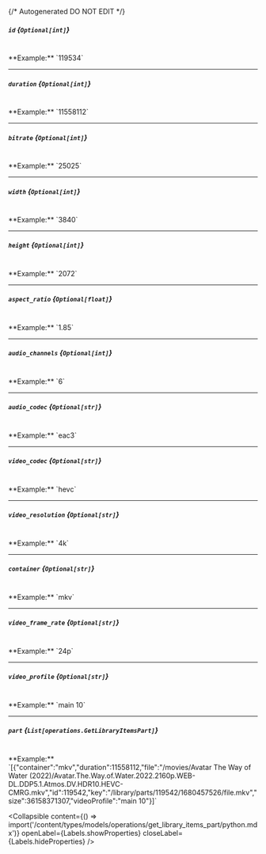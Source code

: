{/* Autogenerated DO NOT EDIT  */}

##### `id` *{`Optional[int]`}*
<br/>
**Example:** `119534`

---
##### `duration` *{`Optional[int]`}*
<br/>
**Example:** `11558112`

---
##### `bitrate` *{`Optional[int]`}*
<br/>
**Example:** `25025`

---
##### `width` *{`Optional[int]`}*
<br/>
**Example:** `3840`

---
##### `height` *{`Optional[int]`}*
<br/>
**Example:** `2072`

---
##### `aspect_ratio` *{`Optional[float]`}*
<br/>
**Example:** `1.85`

---
##### `audio_channels` *{`Optional[int]`}*
<br/>
**Example:** `6`

---
##### `audio_codec` *{`Optional[str]`}*
<br/>
**Example:** `eac3`

---
##### `video_codec` *{`Optional[str]`}*
<br/>
**Example:** `hevc`

---
##### `video_resolution` *{`Optional[str]`}*
<br/>
**Example:** `4k`

---
##### `container` *{`Optional[str]`}*
<br/>
**Example:** `mkv`

---
##### `video_frame_rate` *{`Optional[str]`}*
<br/>
**Example:** `24p`

---
##### `video_profile` *{`Optional[str]`}*
<br/>
**Example:** `main 10`

---
##### `part` *{`List[operations.GetLibraryItemsPart]`}*
<br/>
**Example:** `[{"container":"mkv","duration":11558112,"file":"/movies/Avatar The Way of Water (2022)/Avatar.The.Way.of.Water.2022.2160p.WEB-DL.DDP5.1.Atmos.DV.HDR10.HEVC-CMRG.mkv","id":119542,"key":"/library/parts/119542/1680457526/file.mkv","size":36158371307,"videoProfile":"main 10"}]`

<Collapsible content={() => import('/content/types/models/operations/get_library_items_part/python.mdx')} openLabel={Labels.showProperties} closeLabel={Labels.hideProperties} />




